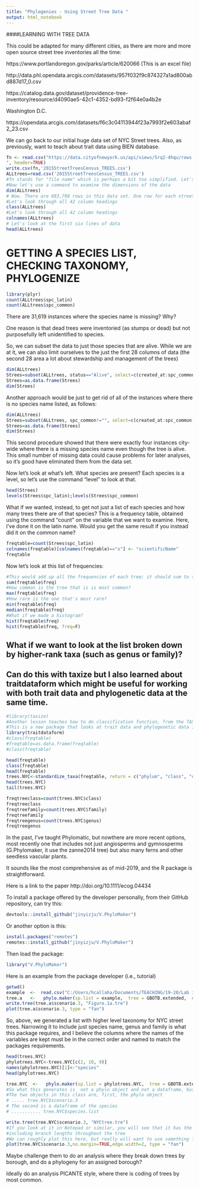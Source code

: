 ---
title: "Phylogenies - Using Street Tree Data "
output: html_notebook
---

####LEARNING WITH TREE DATA 


This could be adapted for many different cities, as there are more and more open source street tree inventories all the time:

https://www.portlandoregon.gov/parks/article/620066 (This is an excel file)

http://data.phl.opendata.arcgis.com/datasets/957f032f9c874327a1ad800abd887d17_0.csv

https://catalog.data.gov/dataset/providence-tree-inventory/resource/d4090ae5-42c1-4352-bd93-f2f64e0a4b2e

Washington D.C.

https://opendata.arcgis.com/datasets/f6c3c04113944f23a7993f2e603abaf2_23.csv



We can go back to our initial huge data set of NYC Street trees.
Also, as previously, want to teach about trait data using BIEN database. 

```{r}
fn <- read.csv("https://data.cityofnewyork.us/api/views/5rq2-4hqu/rows.csv?accessType=DOWNLOAD
", header=TRUE)
write.csv(fn,'2015StreetTreesCensus_TREES.csv')
ALLtrees=read.csv('2015StreetTreesCensus_TREES.csv')
#fn stands for "file name" which is perhaps a bit too simplified. Let's change that to ALLtrees
#Now let's use a command to examine the dimensions of the data
dim(ALLtrees)
# Wow. There are 683,788 rows in this data set. One row for each street tree. There are also 42 columns.
#Let's look through all 42 column headings
class(ALLtrees)
#Let's look through all 42 column headings
colnames(ALLtrees)
# Let's look at the first six lines of data
head(ALLtrees)
```



# GETTING A SPECIES LIST, CHECKING TAXONOMY, PHYLOGENIZE

```{r}
library(plyr)
count(ALLtrees$spc_latin)
count(ALLtrees$spc_common)
```

There are 31,619 instances where the species name is missing? Why?

One reason is that dead trees were inventoried (as stumps or dead) but not purposefully left unidentified to species. 

So, we can subset the data to just those species that are alive. While we are at it, we can also limit ourselves to the just the first 28 columns of data (the second 28 area a lot about stewardship and management of the trees) 
```{r}
dim(ALLtrees)
Strees=subset(ALLtrees, status=="Alive", select=c(created_at:spc_common, address:y_sp))
Strees=as.data.frame(Strees)
dim(Strees)
```

Another approach would be just to get rid of all of the instances where there is no species name listed, as follows:

```{r}
dim(ALLtrees)
Strees=subset(ALLtrees, spc_common!="", select=c(created_at:spc_common, address:y_sp))
Strees=as.data.frame(Strees)
dim(Strees)
```

This second procedure showed that there were exactly four instances city-wide where there is a missing species name even though the tree is alive. This small number of missing data could cause problems for later analyses, so it's good have eliminated them from the data set. 


Now let's look at what's left. What species are present? Each species is a level, so let's use the command "level" to look at that. 

```{r}
head(Strees)
levels(Strees$spc_latin);levels(Strees$spc_common)
```

What if we wanted, instead, to get not just a list of each species and how many trees there are of that species? This is a frequency table, obtained using the command "count" on the variable that we want to examine. Here, I've done it on the latin name. Would you get the same result if you instead did it on the common name? 

```{r}
freqtable=count(Strees$spc_latin)
colnames(freqtable)[colnames(freqtable)=="x"] <- "scientificName"
freqtable
```



Now let's look at this list of frequencies:

```{r}
#This would add up all the frequencies of each tree; it should sum to the total number of trees in the city
sum(freqtable$freq)
#How common is the tree that is is most common?
max(freqtable$freq)
#How rare is the one that's most rare? 
min(freqtable$freq)
median(freqtable$freq)
#What if we made a histogram?
hist(freqtable$freq)
hist(freqtable$freq, freq=F)

```

## What if we want to look at the list broken down by higher-rank taxa (such as genus or family)?
## Can do this with taxize but I also learned about traitdataform which might be useful for working with both trait data and phylogenetic data at the same time. 


```{r}
#library(taxize)
#Another lesson teaches how to do classification function, from the TAXIZE package. 
#This is a new package that looks at trait data and phylogenetic data integrated together
library(traitdataform)
#class(freqtable)
#freqtable=as.data.frame(freqtable)
#class(freqtable)
```


```{r}
head(freqtable)
class(freqtable)
head(freqtable)
trees.NYC<-standardize_taxa(freqtable, return = c("phylum", "class", "order", "family", "genus"), resolve_synonyms = TRUE)
head(trees.NYC)
tail(trees.NYC)
```





```{r}
freqtreeclass=count(trees.NYC$class)
freqtreeclass
freqtreefamily=count(trees.NYC$family)
freqtreefamily
freqtreegenus=count(trees.NYC$genus)
freqtreegenus

```


In the past, I've taught Phylomatic, but nowthere are more recent options, most recently one that includes not just angiosperms and gymnosperms (G.Phylomaker, it use the zanne2014 tree) but also many ferns and other seedless vascular plants. 

It sounds like the most comprehensive as of mid-2019, and the R package is straightforward. 

Here is a link to the paper http://doi.org/10.1111/ecog.04434

To install a package offered by the developer personally, from their GitHub repository, can try this:

```{r}
devtools::install_github("jinyizju/V.PhyloMaker")
```

Or another option is this:

```{r}
install.packages("remotes")
remotes::install_github("jinyizju/V.PhyloMaker")
```

Then load the package:

```{r}
library("V.PhyloMaker")
```


Here is an example from the package developer (i.e., tutorial)

```{r}
getwd()
example  <-  read.csv("C:/Users/hcallaha/Documents/TEACHING/19-20/Lab in Plant Diversity/R Notebooks/V.phylomaker/Example_species_list.csv")
tree.a   <-   phylo.maker(sp.list = example,  tree = GBOTB.extended,  nodes = nodes.info.1, scenarios="S3")
write.tree(tree.a$scenario.3, "Figure.1a.tre")
plot(tree.a$scenario.3, type = "fan")
```


So, above, we generated a list with higher level taxonomy for NYC street trees. Narrowing it to include just species name, genus and family is what this package requires, and I believe the columns where the names of the variables are kept must be in the correct order and named to match the packages requirements. 

```{r}
head(trees.NYC)
phylotrees.NYC<-trees.NYC[c(2, 10, 9)]
names(phylotrees.NYC)[1]<-"species"
head(phylotrees.NYC)
```







```{r}
tree.NYC  <-   phylo.maker(sp.list = phylotrees.NYC,  tree = GBOTB.extended,  nodes = nodes.info.1, scenarios="S3")
#So what this generates is  not a phylo object and not a dataframe, but a two-object list)
#The two objects in this class are, first, the phylo object
# ..... tree.NYC$scenario.3
# The second is a dataframe of the species
# ........... tree.NYC$species.list


```

```{r}
write.tree(tree.NYC$scenario.3, "NYCtree.tre")
#If you look at it in Notepad or similar, you will see that it has the Newick code, 
#including branch lengths throughout the tree
#We can roughly plot this here, but really will want to use something like FigTree or iTOL to create better figures, so we need to export the file with the tree information
plot(tree.NYC$scenario.3,no.margin=TRUE,edge.width=2, type = "fan")
```


Maybe challenge them to do an analysis where they break down trees by borough, and do a phylogeny for an assigned borough?

Ideally do an analysis PICANTE style, where there is coding of trees by most common.
